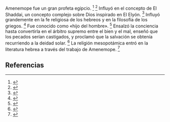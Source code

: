 Amenemope fue un gran profeta egipcio. <ref>{{lib|LU|92|5|11}}</ref> <ref>{{lib|LU|95|3|5}}</ref> Influyó en el concepto de El Shaddai, un concepto complejo sobre Dios inspirado en El Elyón. <ref>{{lib|LU|96|1|5}}</ref> Influyó grandemente en la fe religiosa de los hebreos y en la filosofía de los griegos. <ref>{{lib|LU|95|4|4}}</ref> Fue conocido como «hijo del hombre». <ref>{{lib|LU|95|4|1}}</ref> Ensalzó la conciencia hasta convertirla en el árbitro supremo entre el bien y el mal, enseñó que los pecados serían castigados, y proclamó que la salvación se obtenía recurriendo a la deidad solar. <ref>{{lib|LU|95|4}}</ref> La religión mesopotámica entró en la literatura hebrea a través del trabajo de Amenemope. <ref>{{lib|LU|95|1|11}}</ref> 

== Referencias ==
<references />

